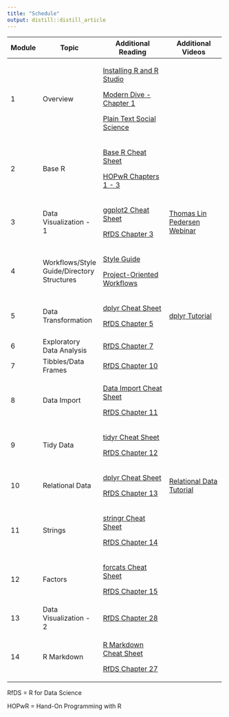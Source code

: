 ```yaml
---
title: "Schedule"
output: distill::distill_article
---
```


```{=html}
<style>
d-article table td {
  border-bottom: 1px solid rgba(4, 4, 4, 0.36);
}
</style>
```
```{=html}
<style>
d-article table tbody :first-child td {
  padding-top: 2px;
  border-top: 3px solid rgba(4, 4, 4, 0.7);
}
</style>
```
```{=html}
<style>
d-article table tbody :last-child td {
  padding-top: 2px;
  border-bottom: 2px solid rgba(4, 4, 4, 0.7);
}
</style>
```
+--------+--------------------------------------------+---------------------------------------------------------------------------------------------------------------------------+-----------------------------------------------------------------------------------------------+
| Module | Topic                                      | Additional Reading                                                                                                        | Additional Videos                                                                             |
+========+============================================+===========================================================================================================================+===============================================================================================+
| 1      | Overview                                   | [Installing R and R Studio](https://rstudio-education.github.io/hopr/starting.html){target="_blank"}                      |                                                                                               |
|        |                                            |                                                                                                                           |                                                                                               |
|        |                                            | [Modern Dive - Chapter 1](https://moderndive.com/1-getting-started.html){target="_blank"}                                 |                                                                                               |
|        |                                            |                                                                                                                           |                                                                                               |
|        |                                            | [Plain Text Social Science](https://plain-text.co/index.html#introduction){target="_blank"}                               |                                                                                               |
+--------+--------------------------------------------+---------------------------------------------------------------------------------------------------------------------------+-----------------------------------------------------------------------------------------------+
| 2      | Base R                                     | [Base R Cheat Sheet](https://iqss.github.io/dss-workshops/R/Rintro/base-r-cheat-sheet.pdf){target="_blank"}               |                                                                                               |
|        |                                            |                                                                                                                           |                                                                                               |
|        |                                            | [HOPwR Chapters 1 - 3](https://rstudio-education.github.io/hopr/){target="_blank"}                                        |                                                                                               |
+--------+--------------------------------------------+---------------------------------------------------------------------------------------------------------------------------+-----------------------------------------------------------------------------------------------+
| 3      | Data Visualization - 1                     | [ggplot2 Cheat Sheet](https://raw.githubusercontent.com/rstudio/cheatsheets/main/data-visualization.pdf){target="_blank"} | [Thomas Lin Pedersen Webinar](https://www.youtube.com/watch?v=h29g21z0a68){target="_blank"}   |
|        |                                            |                                                                                                                           |                                                                                               |
|        |                                            | [RfDS Chapter 3](https://r4ds.had.co.nz/data-visualisation.html){target="_blank"}                                         |                                                                                               |
+--------+--------------------------------------------+---------------------------------------------------------------------------------------------------------------------------+-----------------------------------------------------------------------------------------------+
| 4      | Workflows/Style Guide/Directory Structures | [Style Guide](http://adv-r.had.co.nz/Style.html){target="_blank"}                                                         |                                                                                               |
|        |                                            |                                                                                                                           |                                                                                               |
|        |                                            | [Project-Oriented Workflows](https://rstats.wtf/project-oriented-workflow.html){target="_blank"}                          |                                                                                               |
+--------+--------------------------------------------+---------------------------------------------------------------------------------------------------------------------------+-----------------------------------------------------------------------------------------------+
| 5      | Data Transformation                        | [dplyr Cheat Sheet](https://raw.githubusercontent.com/rstudio/cheatsheets/main/data-transformation.pdf){target="_blank"}  | [dplyr Tutorial](https://www.youtube.com/watch?v=Zc_ufg4uW4U){target="_blank"}                |
|        |                                            |                                                                                                                           |                                                                                               |
|        |                                            | [RfDS Chapter 5](https://r4ds.had.co.nz/transform.html){target="_blank"}                                                  |                                                                                               |
+--------+--------------------------------------------+---------------------------------------------------------------------------------------------------------------------------+-----------------------------------------------------------------------------------------------+
| 6      | Exploratory Data Analysis                  | [RfDS Chapter 7](https://r4ds.had.co.nz/exploratory-data-analysis.html){target="_blank"}                                  |                                                                                               |
+--------+--------------------------------------------+---------------------------------------------------------------------------------------------------------------------------+-----------------------------------------------------------------------------------------------+
| 7      | Tibbles/Data Frames                        | [RfDS Chapter 10](https://r4ds.had.co.nz/tibbles.html){target="_blank"}                                                   |                                                                                               |
+--------+--------------------------------------------+---------------------------------------------------------------------------------------------------------------------------+-----------------------------------------------------------------------------------------------+
| 8      | Data Import                                | [Data Import Cheat Sheet](https://raw.githubusercontent.com/rstudio/cheatsheets/main/data-import.pdf){target="_blank"}    |                                                                                               |
|        |                                            |                                                                                                                           |                                                                                               |
|        |                                            | [RfDS Chapter 11](https://r4ds.had.co.nz/data-import.html){target="_blank"}                                               |                                                                                               |
+--------+--------------------------------------------+---------------------------------------------------------------------------------------------------------------------------+-----------------------------------------------------------------------------------------------+
| 9      | Tidy Data                                  | [tidyr Cheat Sheet](https://raw.githubusercontent.com/rstudio/cheatsheets/main/tidyr.pdf){target="_blank"}                |                                                                                               |
|        |                                            |                                                                                                                           |                                                                                               |
|        |                                            | [RfDS Chapter 12](https://r4ds.had.co.nz/tidy-data.html){target="_blank"}                                                 |                                                                                               |
+--------+--------------------------------------------+---------------------------------------------------------------------------------------------------------------------------+-----------------------------------------------------------------------------------------------+
| 10     | Relational Data                            | [dplyr Cheat Sheet](https://raw.githubusercontent.com/rstudio/cheatsheets/main/data-transformation.pdf){target="_blank"}  | [Relational Data Tutorial](https://www.youtube.com/watch?v=AuBgYDCg1Cg&t=0s){target="_blank"} |
|        |                                            |                                                                                                                           |                                                                                               |
|        |                                            | [RfDS Chapter 13](https://r4ds.had.co.nz/relational-data.html){target="_blank"}                                           |                                                                                               |
+--------+--------------------------------------------+---------------------------------------------------------------------------------------------------------------------------+-----------------------------------------------------------------------------------------------+
| 11     | Strings                                    | [stringr Cheat Sheet](https://raw.githubusercontent.com/rstudio/cheatsheets/main/strings.pdf){target="_blank"}            |                                                                                               |
|        |                                            |                                                                                                                           |                                                                                               |
|        |                                            | [RfDS Chapter 14](https://r4ds.had.co.nz/strings.html){target="_blank"}                                                   |                                                                                               |
+--------+--------------------------------------------+---------------------------------------------------------------------------------------------------------------------------+-----------------------------------------------------------------------------------------------+
| 12     | Factors                                    | [forcats Cheat Sheet](https://raw.githubusercontent.com/rstudio/cheatsheets/main/factors.pdf){target="_blank"}            |                                                                                               |
|        |                                            |                                                                                                                           |                                                                                               |
|        |                                            | [RfDS Chapter 15](https://r4ds.had.co.nz/factors.html){target="_blank"}                                                   |                                                                                               |
+--------+--------------------------------------------+---------------------------------------------------------------------------------------------------------------------------+-----------------------------------------------------------------------------------------------+
| 13     | Data Visualization - 2                     | [RfDS Chapter 28](https://r4ds.had.co.nz/graphics-for-communication.html){target="_blank"}                                |                                                                                               |
+--------+--------------------------------------------+---------------------------------------------------------------------------------------------------------------------------+-----------------------------------------------------------------------------------------------+
| 14     | R Markdown                                 | [R Markdown Cheat Sheet](https://www.rstudio.com/wp-content/uploads/2015/02/rmarkdown-cheatsheet.pdf){target="_blank"}    |                                                                                               |
|        |                                            |                                                                                                                           |                                                                                               |
|        |                                            | [RfDS Chapter 27](https://r4ds.had.co.nz/r-markdown.html){target="_blank"}                                                |                                                                                               |
+--------+--------------------------------------------+---------------------------------------------------------------------------------------------------------------------------+-----------------------------------------------------------------------------------------------+

RfDS = R for Data Science

HOPwR = Hand-On Programming with R
